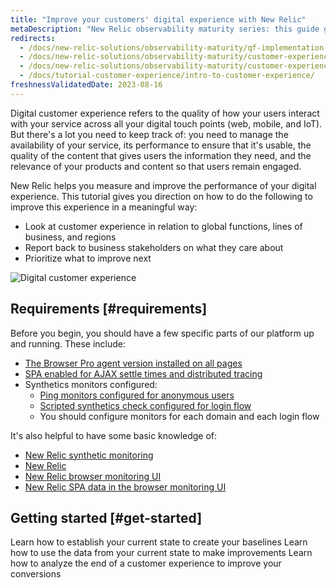 ```yaml
---
title: "Improve your customers' digital experience with New Relic" 
metaDescription: "New Relic observability maturity series: this guide gives you a quality foundation for optimizing your web application's performance to improve your customer experience."
redirects:
  - /docs/new-relic-solutions/observability-maturity/qf-implementation-guide
  - /docs/new-relic-solutions/observability-maturity/customer-experience/quality-foundation-implementation-guide
  - /docs/new-relic-solutions/observability-maturity/customer-experience/customer-experience-quality-foundation-guide
  - /docs/tutorial-customer-experience/intro-to-customer-experience/
freshnessValidatedDate: 2023-08-16
---
```



Digital customer experience refers to the quality of how your users interact with your service across all your digital touch points (web, mobile, and IoT). But there's a lot you need to keep track of: you need to manage the availability of your service, its performance to ensure that it's usable, the quality of the content that gives users the information they need, and the relevance of your products and content so that users remain engaged.

New Relic helps you measure and improve the performance of your digital experience. This tutorial gives you direction on how to do the following to improve this experience in a meaningful way:

* Look at customer experience in relation to global functions, lines of business, and regions
* Report back to business stakeholders on what they care about
* Prioritize what to improve next

<img
  title="Digital Customer Experience (DCX): What you can measure with New Relic"
  alt="Digital customer experience"
  src={cxWhatYouCanMeasureNr}
/>

## Requirements [#requirements]

Before you begin, you should have a few specific parts of our platform up and running. These include: 

* [The Browser Pro agent version installed on all pages](/docs/browser/browser-monitoring/installation)
* [SPA enabled for AJAX settle times and distributed tracing](/docs/new-relic-solutions/best-practices-guides/full-stack-observability/browser-monitoring-best-practices-guide/#how-to-do-it)
* Synthetics monitors configured:
  * [Ping monitors configured for anonymous users](/docs/synthetics/synthetic-monitoring/using-monitors/add-edit-monitors)
  * [Scripted synthetics check configured for login flow](/docs/synthetics/synthetic-monitoring/using-monitors/store-secure-credentials-scripted-browsers-api-tests)
  * You should configure monitors for each domain and each login flow

It's also helpful to have some basic knowledge of: 

* [New Relic synthetic monitoring](/docs/synthetics/synthetic-monitoring/getting-started/get-started-synthetic-monitoring/)
* [New Relic <InlinePopover type="browser" />](/docs/browser/browser-monitoring/getting-started/)
* [New Relic browser monitoring UI](/docs/browser/browser-monitoring/getting-started/introduction-browser-monitoring/)
* [New Relic SPA data in the browser monitoring UI](/docs/browser/single-page-app-monitoring/use-spa-data/view-spa-data-browser-ui/)

## Getting started [#get-started]

<DocTiles>
  <DocTile title='Establish your current state' path="/docs/tutorial-customer-experience/establish-current-state/"> Learn how to establish your current state to create your baselines</DocTile>
  <DocTile title='Improve your customer experience' path="/docs/tutorial-customer-experience/improve-customer-experience/"> Learn how to use the data from your current state to make improvements</DocTile>
  <DocTile title='Analyze the bottom-of-the-funnel' path="/docs/tutorial-customer-experience/bottom-funnel-analysis/"> Learn how to analyze the end of a customer experience to improve your conversions</DocTile>
</DocTiles>

